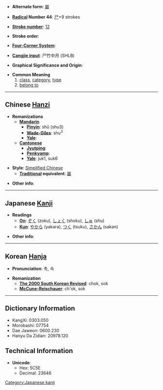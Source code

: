 * '''Alternate form''': [[屬]]

* '''[[Wiktionary:Chinese radical index| Radical]] Number 44''': [[Wiktionary:Chinese radical index 尸|尸]]+9 strokes

* '''[[Wiktionary:Chinese total strokes index|Stroke number]]''': [[Wiktionary:Chinese total strokes index 12|12]]

* '''Stroke order''': 

* '''[[Wiktionary:Chinese four corner index|Four-Corner System]]''': 

* '''[[Wiktionary:Chinese Cangjie index|Cangjie input]]''': 尸竹中月 (SHLB)

* '''Graphical Significance and Origin''': 

* '''Common Meaning'''
*#[[class]], [[category]], [[type]]
*# [[belong to]]

----

== Chinese [[Hanzi]] ==

* '''Romanizations'''
** '''[[Mandarin]]'''
*** '''[[Pinyin]]''': shǔ (shu3)
*** '''[[Wade-Giles]]''': shu<sup>3</sup>
*** '''[[Yale]]''': 
** '''[[Cantonese]]'''
*** '''[[Jyutping]]''':
*** '''[[Penkyamp]]''': 
*** '''[[Yale]]''': juk1, suk6

* '''Style''': [[Simplified Chinese]] 
** '''[[Traditional Chinese|Traditional]] equivalent''': [[屬]]

* '''Other info''': 

----

== Japanese [[Kanji]] ==

* '''Readings'''
** '''[[On]]''': [[ぞく]] (zoku), [[しょく]] (shoku), [[しゅ]] (shu)
** '''[[Kun]]''': [[やから]] (yakara), [[つく]] (tsuku), [[さかん]] (sakan)

* '''Other info''':  

----

== Korean [[Hanja]] ==

* '''Pronunciation''': 촉, 속

* '''Romanization'''
** '''[[The 2000 South Korean Revised Romanization|The 2000 South Korean Revised]]''': chok, sok
** '''[[McCune-Reischauer]]''': ch'ok, sok

----

== Dictionary Information ==

* KangXi: 0303.050
* Morobashi: 07754
* Dae Jaweon: 0600.230
* Hanyu Da Zidian: 20978.120

== Technical Information ==

* '''Unicode''':
** Hex: 5C5E
** Decimal: 23646

[[Category:Japanese kanji]]